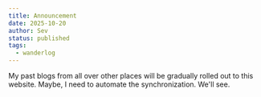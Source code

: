 ```yaml
---
title: Announcement
date: 2025-10-20
author: Sev
status: published
tags:
  - wanderlog
---
```


My past blogs from all over other places will be gradually rolled out to this website. Maybe, I need to automate the synchronization. We'll see.